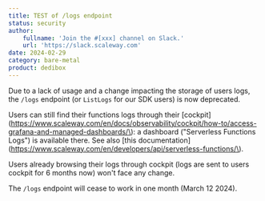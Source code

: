 ```yaml
---
title: TEST of /logs endpoint
status: security
author:
    fullname: 'Join the #[xxx] channel on Slack.'
    url: 'https://slack.scaleway.com'
date: 2024-02-29
category: bare-metal
product: dedibox
---
```


Due to a lack of usage and a change impacting the storage of users logs, the `/logs` endpoint \(or `ListLogs` for our SDK users\) is now deprecated.

Users can still find their functions logs through their [cockpit]\(https://www.scaleway.com/en/docs/observability/cockpit/how-to/access-grafana-and-managed-dashboards/\): a dashboard \("Serverless Functions Logs"\) is available there. See also [this documentation]\(https://www.scaleway.com/en/developers/api/serverless-functions/\).

Users already browsing their logs through cockpit \(logs are sent to users cockpit for 6 months now\) won't face any change.

The `/logs` endpoint will cease to work in one month \(March 12 2024\).

